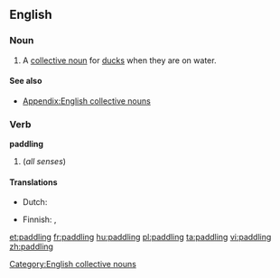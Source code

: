 ==English==

===Noun===
{{en-noun}}

# A [[collective noun]] for [[duck]]s when they are on water.

====See also====
* [[Appendix:English collective nouns]]

===Verb===
'''paddling'''

# {{present participle of|[[paddle]]}} (''all senses'')

====Translations====
{{trans-top|collective noun for ducks}}
* Dutch: {{t+|nl|toom|m}}
{{trans-mid}}
* Finnish: {{t+|fi|melonta}}, {{t+|fi|meloa|alt=melominen}}
{{trans-bottom}}

[[Category:English collective nouns]]

[[et:paddling]]
[[fr:paddling]]
[[hu:paddling]]
[[pl:paddling]]
[[ta:paddling]]
[[vi:paddling]]
[[zh:paddling]]